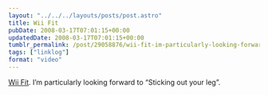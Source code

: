 ```yaml
---
layout: "../../../layouts/posts/post.astro"
title: Wii Fit
pubDate: 2008-03-17T07:01:15+00:00
updatedDate: 2008-03-17T07:01:15+00:00
tumblr_permalink: /post/29058876/wii-fit-im-particularly-looking-forward-to
tags: ["linklog"]
format: "video"
---
```



<YouTube id="https://www.youtube.com/watch?v=_iYBmAVuBns" />

[Wii Fit][1]. I&rsquo;m particularly looking forward to &ldquo;Sticking out your leg&rdquo;.

[1]: https://www.youtube.com/watch?v=_iYBmAVuBns
